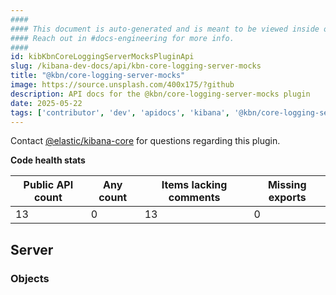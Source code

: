 ```yaml
---
####
#### This document is auto-generated and is meant to be viewed inside our experimental, new docs system.
#### Reach out in #docs-engineering for more info.
####
id: kibKbnCoreLoggingServerMocksPluginApi
slug: /kibana-dev-docs/api/kbn-core-logging-server-mocks
title: "@kbn/core-logging-server-mocks"
image: https://source.unsplash.com/400x175/?github
description: API docs for the @kbn/core-logging-server-mocks plugin
date: 2025-05-22
tags: ['contributor', 'dev', 'apidocs', 'kibana', '@kbn/core-logging-server-mocks']
---
```




Contact [@elastic/kibana-core](https://github.com/orgs/elastic/teams/kibana-core) for questions regarding this plugin.

**Code health stats**

| Public API count  | Any count | Items lacking comments | Missing exports |
|-------------------|-----------|------------------------|-----------------|
| 13 | 0 | 13 | 0 |

## Server

### Objects
<DocDefinitionList data={kbnCoreLoggingServerMocksObj.server.objects}/>

